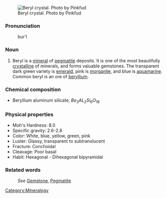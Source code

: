 [[Image:Pfberyl.jpg|thumbnail|Beryl crystal. Photo by Pinkfud]]
===Pronunciation===

:bur'l
===Noun===

#Beryl is a [[mineral]] of [[pegmatite]] deposits. It is one of the most beautifully [[crystal]]line of minerals, and forms valuable gemstones. The transparent dark green variety is [[emerald]], pink is [[morganite]], and blue is [[aquamarine]]. Common beryl is an ore of [[beryllium]].

=== Chemical composition ===
*Beryllium aluminum silicate, <math>Be_3AL_2Si_6O_18</math>
 
=== Physical properties ===

*Moh's Hardness: 8.0
*Specific gravity: 2.6-2.8
*Color: White, blue, yellow, green, pink
*Luster: Glassy, transparent to subtranslucent
*Fracture: Conchoidal
*Cleavage: Poor basal
*Habit: Hexagonal - Dihexagonal bipyramidal

===Related words===
:''See'' [[Gemstone]], [[Pegmatite]]

[[Category:Mineralogy]]